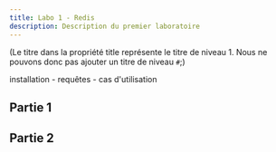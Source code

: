 ```yaml
---
title: Labo 1 - Redis
description: Description du premier laboratoire
---
```


(Le titre dans la propriété title représente le titre de niveau 1. Nous ne pouvons donc pas ajouter un titre de niveau `#`;)

installation - requêtes - cas d'utilisation

## Partie 1

## Partie 2
